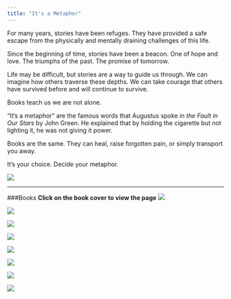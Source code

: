 ```yaml
---
title: "It's a Metaphor"
---
```


  For many years, stories have been refuges. They have provided a safe escape from the physically and mentally draining challenges of this life.
  
  Since the beginning of time, stories have been a beacon. One of hope and love. The triumphs of the past. The promise of tomorrow.
	
  Life may be difficult, but stories are a way to guide us through. We can imagine how others traverse these depths. We can take courage that others have survived before and will continue to survive. 
	
  Books teach us we are not alone.
	
  “It’s a metaphor” are the famous words that Augustus spoke in *the Fault in Our Stars* by John Green. He explained that by holding the cigarette but not lighting it, he was not giving it power.  
  
  Books are the same. They can heal, raise forgotten pain, or simply transport you away. 
	
  It’s your choice. Decide your metaphor. 
	
![](Books.jpeg)



***********
      
###Books
**Click on the book cover to view the page**
[![](Charlotte'sWeb.jpg)](http://stat370.com/~exploretheworld/Books/_site/CharlottesWeb.html)

[![](cinder.jpeg)](http://stat370.com/~exploretheworld/Books/_site/cinder.html)

[![](cityofbones.jpeg)](http://stat370.com/~exploretheworld/Books/_site/MortalInstruments.html)

[![](eleanorpark.jpeg)](http://stat370.com/~exploretheworld/Books/_site/EleanorPark.html)

[![](HarryPotter.jpeg)](http://stat370.com/~exploretheworld/Books/_site/HarryPotter.html)

[![](wallflower.jpeg)](http://stat370.com/~exploretheworld/Books/_site/WordClouds.html)     

[![](tearling.jpeg)](http://stat370.com/~exploretheworld/Books/_site/Tearling.html)

[![](WrinkleTime.jpeg)](http://stat370.com/~exploretheworld/Books/_site/WrinkleTime.html)